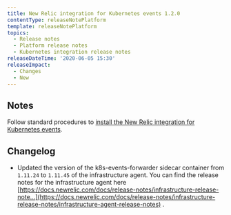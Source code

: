 ```yaml
---
title: New Relic integration for Kubernetes events 1.2.0
contentType: releaseNotePlatform
template: releaseNotePlatform
topics:
  - Release notes
  - Platform release notes
  - Kubernetes integration release notes
releaseDateTime: '2020-06-05 15:30'
releaseImpact:
  - Changes
  - New
---
```


## Notes

Follow standard procedures to [install the New Relic integration for Kubernetes events](/docs/integrations/kubernetes-integration/kubernetes-events/install-kubernetes-events-integration).

## Changelog

* Updated the version of the k8s-events-forwarder sidecar container from `1.11.24` to `1.11.45` of the infrastructure agent. You can find the release notes for the infrastructure agent here [https://docs.newrelic.com/docs/release-notes/infrastructure-release-note...](https://docs.newrelic.com/docs/release-notes/infrastructure-release-notes/infrastructure-agent-release-notes) .

